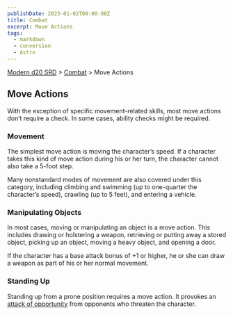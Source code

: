 ```yaml
---
publishDate: 2023-01-02T00:00:00Z
title: Combat
excerpt: Move Actions
tags:
  - markdown
  - conversion
  - Astro
---
```


[Modern d20 SRD](/#modernD20) > [Combat](modern-d20-srd-combat-index) > Move Actions

## Move Actions

With the exception of specific movement-related skills, most move actions don’t require a check. In some cases, ability checks might be required.

### Movement

The simplest move action is moving the character’s speed. If a character takes this kind of move action during his or her turn, the character cannot also take a 5-foot step.

Many nonstandard modes of movement are also covered under this category, including climbing and swimming (up to one-quarter the character’s speed), crawling (up to 5 feet), and entering a vehicle.

### Manipulating Objects

In most cases, moving or manipulating an object is a move action. This includes drawing or holstering a weapon, retrieving or putting away a stored object, picking up an object, moving a heavy object, and opening a door.

If the character has a base attack bonus of +1 or higher, he or she can draw a weapon as part of his or her normal movement.

### Standing Up

Standing up from a prone position requires a move action. It provokes an [attack of opportunity](modern-d20-srd-combat-attacks-of-opportunity) from opponents who threaten the character.
